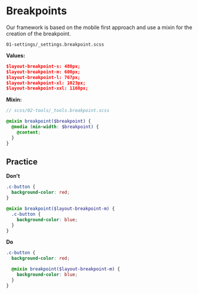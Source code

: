 <Meta title='1.Docs|08-Breakpoints'/>

# Breakpoints
Our framework is based on the mobile first approach and use a mixin for the creation of the breakpoint.

`01-settings/_settings.breakpoint.scss`

**Values:**
```json
$layout-breakpoint-s: 480px;
$layout-breakpoint-m: 600px;
$layout-breakpoint-l: 767px;
$layout-breakpoint-xl: 1023px;
$layout-breakpoint-xxl: 1160px;
```

**Mixin:**
```scss
// scss/02-tools/_tools.breakpoint.scss

@mixin breakpoint($breakpoint) {
  @media (min-width: $breakpoint) {
    @content;
  }
}
```

## Practice
**Don't**
````scss
.c-button {
  background-color: red;
}

@mixin breakpoint($layout-breakpoint-m) {
  .c-button {
    background-color: blue;
  }
}
````

**Do**
````scss
.c-button {
  background-color: red;

  @mixin breakpoint($layout-breakpoint-m) {
    background-color: blue;
  }
}
````